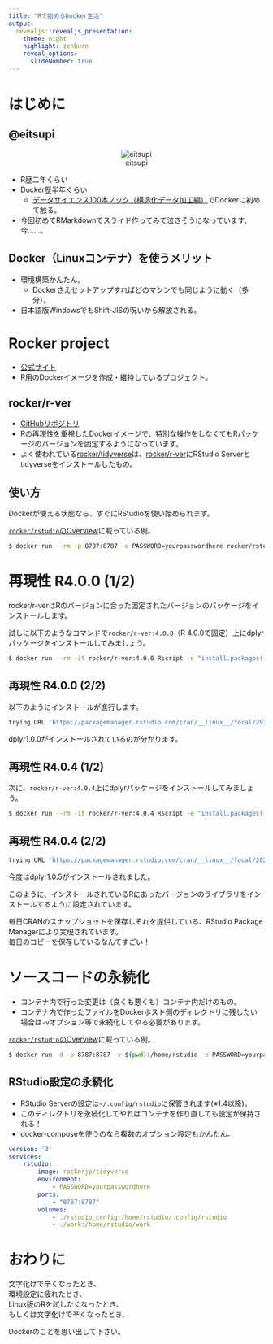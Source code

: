 ```yaml
---
title: "Rで始めるDocker生活"
output:
  revealjs::revealjs_presentation:
    theme: night
    highlight: zenburn
    reveal_options:
      slideNumber: true
---
```


# はじめに

<style type="text/css">
    .reveal p {
      text-align: left;
    }
</style>

## @eitsupi

<center>
![eitsupi](./image/eitsupi.jpg)
</center>

- R歴二年くらい
- Docker歴半年くらい
  - [データサイエンス100本ノック（構造化データ加工編）](https://github.com/The-Japan-DataScientist-Society/100knocks-preprocess)でDockerに初めて触る。
- 今回初めてRMarkdownでスライド作ってみて泣きそうになっています、今……。

## Docker（Linuxコンテナ）を使うメリット

- 環境構築かんたん。
  - Dockerさえセットアップすればどのマシンでも同じように動く（多分）。
- 日本語版WindowsでもShift-JISの呪いから解放される。

# Rocker project

- [公式サイト](https://www.rocker-project.org/)
- R用のDockerイメージを作成・維持しているプロジェクト。

## rocker/r-ver

- [GitHubリポジトリ](https://github.com/rocker-org/rocker-versioned2)
- Rの再現性を重視したDockerイメージで、特別な操作をしなくてもRパッケージのバージョンを固定するようになっています。
- よく使われている[rocker/tidyverse](https://hub.docker.com/r/rocker/tidyverse)は、[rocker/r-ver](https://hub.docker.com/r/rocker/r-ver)にRStudio Serverとtidyverseをインストールしたもの。

## 使い方

Dockerが使える状態なら、すぐにRStudioを使い始められます。

[`rocker/rstudio`のOverview](https://hub.docker.com/r/rocker/rstudio)に載っている例。

```bash
$ docker run --rm -p 8787:8787 -e PASSWORD=yourpasswordhere rocker/rstudio
```

# 再現性 R4.0.0 (1/2)

rocker/r-verはRのバージョンに合った固定されたバージョンのパッケージをインストールします。

試しに以下のようなコマンドで`rocker/r-ver:4.0.0`（R 4.0.0で固定）上にdplyrパッケージをインストールしてみましょう。

```bash
$ docker run --rm -it rocker/r-ver:4.0.0 Rscript -e "install.packages('dplyr')"
```

## 再現性 R4.0.0 (2/2)

以下のようにインストールが進行します。

```r
trying URL 'https://packagemanager.rstudio.com/cran/__linux__/focal/291/src/contrib/dplyr_1.0.0.tar.gz'
```

dplyr1.0.0がインストールされているのが分かります。

## 再現性 R4.0.4 (1/2)

次に、`rocker/r-ver:4.0.4`上にdplyrパッケージをインストールしてみましょう。

```bash
$ docker run --rm -it rocker/r-ver:4.0.4 Rscript -e "install.packages('dplyr')"
```

## 再現性 R4.0.4 (2/2)

```r
trying URL 'https://packagemanager.rstudio.com/cran/__linux__/focal/2021-03-30/src/contrib/dplyr_1.0.5.tar.gz'
```

今度はdplyr1.0.5がインストールされました。

このように、インストールされているRにあったバージョンのライブラリをインストールするように設定されています。

毎日CRANのスナップショットを保存しそれを提供している、RStudio Package Managerにより実現されています。  
毎日のコピーを保存しているなんてすごい！

# ソースコードの永続化

- コンテナ内で行った変更は（良くも悪くも）コンテナ内だけのもの。
- コンテナ内で作ったファイルをDockerホスト側のディレクトリに残したい場合は`-v`オプション等で永続化してやる必要があります。

[`rocker/rstudio`のOverview](https://hub.docker.com/r/rocker/rstudio)に載っている例。

```bash
$ docker run -d -p 8787:8787 -v $(pwd):/home/rstudio -e PASSWORD=yourpasswordhere rocker/rstudio
```

<!-- 個人的にはホームディレクトリに生成される余計なファイルまでホストに全部コピーされるので好きじゃないので、RStudioのプロジェクトに使うディレクトリ`work`だけ指定することが多いです。 -->

<!-- ```bash -->
<!-- $ docker run -d -p 8787:8787 -v $(pwd):/home/rstudio/work -e PASSWORD=yourpasswordhere rocker/rstudio -->
<!-- ``` -->

## RStudio設定の永続化

- RStudio Serverの設定は`~/.config/rstudio`に保管されます(※1.4以降)。
- このディレクトリを永続化してやればコンテナを作り直しても設定が保持される！
- docker-composeを使うのなら複数のオプション設定もかんたん。

```docker-compose.yml
version: '3'
services:
    rstudio:
        image: rockerjp/tidyverse
        environment:
            - PASSWORD=yourpasswordhere
        ports:
            - "8787:8787"
        volumes:
            - ./rstudio_config:/home/rstudio/.config/rstudio
            - ./work:/home/rstudio/work
```

# おわりに

文字化けで辛くなったとき、  
環境設定に疲れたとき、  
Linux版のRを試したくなったとき、  
もしくは文字化けで辛くなったとき、

Dockerのことを思い出して下さい。
